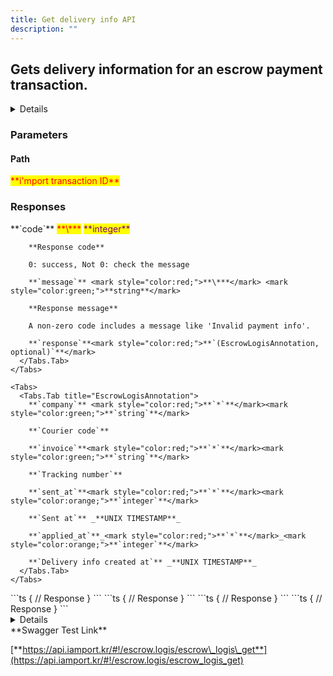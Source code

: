 ```yaml
---
title: Get delivery info API
description: ""
---
```



## Gets delivery information for an escrow payment transaction.

<Details>
  <Details.Summary><strong>Supported PGs</strong></Details.Summary>

  <Details.Content>
    - KG INICIS
    - NHN KCP
    - PAYJOA (Daou)
  </Details.Content>
</Details>

<Swagger method="get" path="/escrows/logis/{imp_uid}" baseUrl="https://api.iamport.kr" summary="Gets delivery information for an escrow payment transaction.">
  <SwaggerDescription />

  ### Parameters

  #### Path

  <SwaggerParameter name="imp_uid" type="String" required="true">
    <mark style="color:red;">
      **i'mport transaction ID**
    </mark>
  </SwaggerParameter>

  ### Responses

  <SwaggerResponse status="200: OK" description="Success">
    <Tabs>
      <Tabs.Tab title="EscrowLogisResponse">
        **`code`** <mark style="color:red;">**\***</mark> <mark style="color:purple;">**integer**</mark>

        **Response code**

        0: success, Not 0: check the message

        **`message`** <mark style="color:red;">**\***</mark> <mark style="color:green;">**string**</mark>

        **Response message**

        A non-zero code includes a message like 'Invalid payment info'.

        **`response`**<mark style="color:red;">**`(EscrowLogisAnnotation, optional)`**</mark>
      </Tabs.Tab>
    </Tabs>

    <Tabs>
      <Tabs.Tab title="EscrowLogisAnnotation">
        **`company`** <mark style="color:red;">**`*`**</mark><mark style="color:green;">**`string`**</mark>

        **`Courier code`**

        **`invoice`**<mark style="color:red;">**`*`**</mark><mark style="color:green;">**`string`**</mark>

        **`Tracking number`**

        **`sent_at`**<mark style="color:red;">**`*`**</mark><mark style="color:orange;">**`integer`**</mark>

        **`Sent at`** _**UNIX TIMESTAMP**_

        **`applied_at`**_<mark style="color:red;">**`*`**</mark>_<mark style="color:orange;">**`integer`**</mark>

        **`Delivery info created at`** _**UNIX TIMESTAMP**_
      </Tabs.Tab>
    </Tabs>
  </SwaggerResponse>

  <SwaggerResponse status="400: Bad Request" description="Missing parameter (varies by PG) or request not supported by specified PG">
    ```ts
    {
      // Response
    }
    ```
  </SwaggerResponse>

  <SwaggerResponse status="401: Unauthorized" description="Missing or invalid access token">
    ```ts
    {
      // Response
    }
    ```
  </SwaggerResponse>

  <SwaggerResponse status="404: Not Found" description="No result found">
    ```ts
    {
      // Response
    }
    ```
  </SwaggerResponse>

  <SwaggerResponse status="500: Internal Server Error" description="Server error">
    ```ts
    {
      // Response
    }
    ```
  </SwaggerResponse>
</Swagger>

<Details>
  <Details.Summary>Response Model Schema</Details.Summary>

  <Details.Content>
    ```json
    {
      "code": 0,
      "message": "string",
      "response": {
        "company": "string",
        "invoice": "string",
        "sent_at": 0,
        "applied_at": 0
      }
    }
    ```
  </Details.Content>
</Details>

<Hint style="success">
  **Swagger Test Link**

  [**https://api.iamport.kr/#!/escrow.logis/escrow\_logis\_get**](https://api.iamport.kr/#!/escrow.logis/escrow_logis_get)
</Hint>
